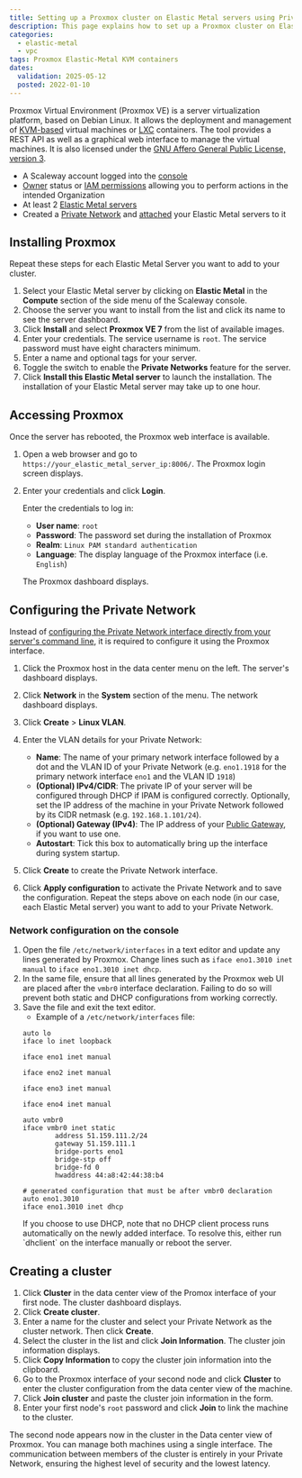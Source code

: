 ```yaml
---
title: Setting up a Proxmox cluster on Elastic Metal servers using Private Networks
description: This page explains how to set up a Proxmox cluster on Elastic Metal servers using the Private Networks feature
categories:
  - elastic-metal
  - vpc
tags: Proxmox Elastic-Metal KVM containers
dates:
  validation: 2025-05-12
  posted: 2022-01-10
---
```




Proxmox Virtual Environment (Proxmox VE) is a server virtualization platform, based on Debian Linux. It allows the deployment and management of [KVM-based](https://www.linux-kvm.org/page/Main_Page) virtual machines or [LXC](https://linuxcontainers.org/) containers. The tool provides a REST API as well as a graphical web interface to manage the virtual machines. It is also licensed under the [GNU Affero General Public License, version 3](https://www.gnu.org/licenses/agpl-3.0.html).

<Requirements />

- A Scaleway account logged into the [console](https://console.scaleway.com)
- [Owner](/iam/concepts/#owner) status or [IAM permissions](/iam/concepts/#permission) allowing you to perform actions in the intended Organization
- At least 2 [Elastic Metal servers](https://www.scaleway.com/en/dedibox/)
- Created a [Private Network](/elastic-metal/how-to/use-private-networks/) and [attached](/elastic-metal/how-to/use-private-networks/#how-to-attach-and-detach-elastic-metal-servers-to-a-private-network) your Elastic Metal servers to it

## Installing Proxmox

<Message type="note">
  Repeat these steps for each Elastic Metal Server you want to add to your cluster.
</Message>

1. Select your Elastic Metal server by clicking on **Elastic Metal** in the **Compute** section of the side menu of the Scaleway console.
2. Choose the server you want to install from the list and click its name to see the server dashboard.
3. Click **Install** and select **Proxmox VE 7** from the list of available images.
    <Lightbox image={image} alt="" />
4. Enter your credentials. The service username is `root`. The service password must have eight characters minimum.
5. Enter a name and optional tags for your server.
6. Toggle the switch to enable the **Private Networks** feature for the server.
7. Click **Install this Elastic Metal server** to launch the installation.
    <Message type="note">
      The installation of your Elastic Metal server may take up to one hour.
    </Message>

## Accessing Proxmox

Once the server has rebooted, the Proxmox web interface is available.

1. Open a web browser and go to `https://your_elastic_metal_server_ip:8006/`. The Proxmox login screen displays.
2. Enter your credentials and click **Login**.

    Enter the credentials to log in:

      - **User name**: `root`
      - **Password**: The password set during the installation of Proxmox
      - **Realm**: `Linux PAM standard authentication`
      - **Language**: The display language of the Proxmox interface (i.e. `English`)

    The Proxmox dashboard displays.

## Configuring the Private Network

Instead of [configuring the Private Network interface directly from your server's command line](/elastic-metal/how-to/use-private-networks/#how-to-configure-the-network-interface-on-your-elastic-metal-server-for-private-networks), it is required to configure it using the Proxmox interface.

1. Click the Proxmox host in the data center menu on the left. The server's dashboard displays.
2. Click **Network** in the **System** section of the menu. The network dashboard displays.
3. Click **Create** > **Linux VLAN**.
    <Lightbox image={image2} alt="" />
4. Enter the VLAN details for your Private Network:
    <Lightbox image={image3} alt="" />

    * **Name**: The name of your primary network interface followed by a dot and the VLAN ID of your Private Network (e.g. `eno1.1918` for the primary network interface `eno1` and the VLAN ID `1918`)
    * **(Optional) IPv4/CIDR**: The private IP of your server will be configured through DHCP if IPAM is configured correctly. Optionally, set the IP address of the machine in your Private Network followed by its CIDR netmask (e.g. `192.168.1.101/24`). 
    * **(Optional) Gateway (IPv4)**: The IP address of your [Public Gateway](/public-gateways/concepts/#public-gateway), if you want to use one.
    * **Autostart**: Tick this box to automatically bring up the interface during system startup.
5. Click **Create** to create the Private Network interface.
6. Click **Apply configuration** to activate the Private Network and to save the configuration.
    <Message type="note">
      Repeat the steps above on each node (in our case, each Elastic Metal server) you want to add to your Private Network.
    </Message>

### Network configuration on the console

1. Open the file `/etc/network/interfaces` in a text editor and update any lines generated by Proxmox. Change lines such as `iface eno1.3010 inet manual` to `iface eno1.3010 inet dhcp`.
2. In the same file, ensure that all lines generated by the Proxmox web UI are placed after the `vmbr0` interface declaration. Failing to do so will prevent both static and DHCP configurations from working correctly.
3. Save the file and exit the text editor.
    - Example of a `/etc/network/interfaces` file:
    ```
    auto lo
    iface lo inet loopback

    iface eno1 inet manual

    iface eno2 inet manual

    iface eno3 inet manual

    iface eno4 inet manual

    auto vmbr0
    iface vmbr0 inet static
            address 51.159.111.2/24
            gateway 51.159.111.1
            bridge-ports eno1
            bridge-stp off
            bridge-fd 0
            hwaddress 44:a8:42:44:38:b4

    # generated configuration that must be after vmbr0 declaration
    auto eno1.3010
    iface eno1.3010 inet dhcp
    ```
    <Message type="note">
      If you choose to use DHCP, note that no DHCP client process runs automatically on the newly added interface. To resolve this, either run `dhclient` on the interface manually or reboot the server.
    </Message>


## Creating a cluster

1. Click **Cluster** in the data center view of the Promox interface of your first node. The cluster dashboard displays.
    <Lightbox image={image4} alt="" />
2. Click **Create cluster**.
3. Enter a name for the cluster and select your Private Network as the cluster network. Then click **Create**.
    <Lightbox image={image5} alt="" />
4. Select the cluster in the list and click **Join Information**. The cluster join information displays.
    <Lightbox image={image6} alt="" />
5. Click **Copy Information** to copy the cluster join information into the clipboard.
6. Go to the Proxmox interface of your second node and click **Cluster** to enter the cluster configuration from the data center view of the machine.
7. Click **Join cluster** and paste the cluster join information in the form.
8. Enter your first node's `root` password and click **Join** to link the machine to the cluster.
    <Lightbox image={image7} alt="" />

The second node appears now in the cluster in the Data center view of Proxmox. You can manage both machines using a single interface. The communication between members of the cluster is entirely in your Private Network, ensuring the highest level of security and the lowest latency.

<Lightbox image={image8} alt="" />